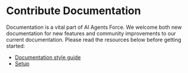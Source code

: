 # Contribute Documentation

Documentation is a vital part of AI Agents Force. We welcome both new documentation for new features and 
community improvements to our current documentation. Please read the resources below before getting started:

- [Documentation style guide](style_guide.mdx)
- [Setup](setup.mdx)
